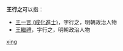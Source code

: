 '''王行之'''可以指：
* [[王一言_(成化進士)|王一言 (成化進士)]]，字行之，明朝政治人物
* [[王繼禮|王繼禮]]，字行之，明朝政治人物
{{disambig}}

[[Category:三字王姓人名消歧义|xing]]
